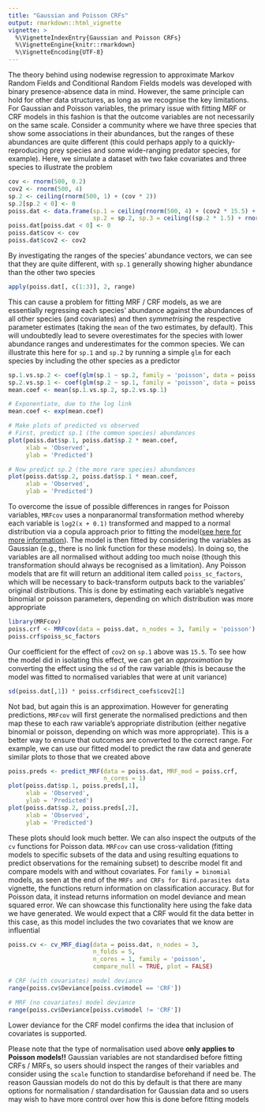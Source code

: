 ---
title: "Gaussian and Poisson CRFs"
output: rmarkdown::html_vignette
vignette: >
  %\VignetteIndexEntry{Gaussian and Poisson CRFs}
  %\VignetteEngine{knitr::rmarkdown}
  %\VignetteEncoding{UTF-8}
---

The theory behind using nodewise regression to approximate Markov Random Fields and Conditional Random Fields models was developed with binary presence-absence data in mind. However, the same principle can hold for other data structures, as long as we recognise the key limitations. For Gaussian and Poisson variables, the primary issue with fitting MRF or CRF models in this fashion is that the outcome variables are not necessarily on the same scale. Consider a community where we have three species that show some associations in their abundances, but the ranges of these abundances are quite different (this could perhaps apply to a quickly-reproducing prey species and some wide-ranging predator species, for example). Here, we simulate a dataset with two fake covariates and three species to illustrate the problem
```{r}
cov <- rnorm(500, 0.2)
cov2 <- rnorm(500, 4)
sp.2 <- ceiling(rnorm(500, 1) + (cov * 2))
sp.2[sp.2 < 0] <- 0
poiss.dat <- data.frame(sp.1 = ceiling(rnorm(500, 4) + (cov2 * 15.5) + (sp.2 * -0.15)),
                        sp.2 = sp.2, sp.3 = ceiling((sp.2 * 1.5) + rnorm(500, 0.1)))
poiss.dat[poiss.dat < 0] <- 0
poiss.dat$cov <- cov
poiss.dat$cov2 <- cov2
```

By investigating the ranges of the species' abundance vectors, we can see that they are quite different, with `sp.1` generally showing higher abundance than the other two species
```{r}
apply(poiss.dat[, c(1:3)], 2, range)
```

This can cause a problem for fitting MRF / CRF models, as we are essentially regressing each species' abundance against the abundances of all other species (and covariates) and then *symmetrising* the respective parameter estimates (taking the `mean` of the two estimates, by default). This will undoubtedly lead to severe overestimates for the species with lower abundance ranges and underestimates for the common species. We can illustrate this here for `sp.1` and `sp.2` by running a simple `glm` for each species by including the other species as a predictor
```{r}
sp.1.vs.sp.2 <- coef(glm(sp.1 ~ sp.2, family = 'poisson', data = poiss.dat))[2]
sp.2.vs.sp.1 <- coef(glm(sp.2 ~ sp.1, family = 'poisson', data = poiss.dat))[2]
mean.coef <- mean(sp.1.vs.sp.2, sp.2.vs.sp.1)

# Exponentiate, due to the log link
mean.coef <- exp(mean.coef)

# Make plots of predicted vs observed
# First, predict sp.1 (the common species) abundances
plot(poiss.dat$sp.1, poiss.dat$sp.2 * mean.coef, 
     xlab = 'Observed',
     ylab = 'Predicted')

# Now predict sp.2 (the more rare species) abundances
plot(poiss.dat$sp.2, poiss.dat$sp.1 * mean.coef, 
     xlab = 'Observed',
     ylab = 'Predicted')
```

To overcome the issue of possible differences in ranges for Poisson variables, `MRFcov` uses a nonparanormal transformation method whereby each variable is `log2(x + 0.1)` transformed and mapped to a normal distribution via a copula approach prior to fitting the model([see here for more information](https://www.jmlr.org/papers/v10/liu09a.html)). The model is then fitted by considering the variables as Gaussian (e.g., there is no link function for these models). In doing so, the variables are all normalised without adding too much noise (though this transformation should always be recognised as a limitation). Any Poisson models that are fit will return an additional item called `poiss_sc_factors`, which will be necessary to back-transform outputs back to the variables' original distributions. This is done by estimating each variable's negative binomial or poisson parameters, depending on which distribution was more appropriate
```{r}
library(MRFcov)
poiss.crf <- MRFcov(data = poiss.dat, n_nodes = 3, family = 'poisson')
poiss.crf$poiss_sc_factors
```

Our coefficient for the effect of `cov2` on `sp.1` above was `15.5`. To see how the model did in isolating this effect, we can get an *approximation* by converting the effect using the `sd` of the raw variable (this is because the model was fitted to normalised variables that were at unit variance)
```{r}
sd(poiss.dat[,1]) * poiss.crf$direct_coefs$cov2[1]
```

Not bad, but again this is an approximation. However for generating predictions, `MRFcov` will first generate the normalised predictions and then map these to each raw variable's appropriate distribution (either negative binomial or poisson, depending on which was more appropriate). This is a better way to ensure that outcomes are converted to the correct range. For example, we can use our fitted model to predict the raw data and generate similar plots to those that we created above
```{r}
poiss.preds <- predict_MRF(data = poiss.dat, MRF_mod = poiss.crf,
                           n_cores = 1)
plot(poiss.dat$sp.1, poiss.preds[,1], 
     xlab = 'Observed',
     ylab = 'Predicted')
plot(poiss.dat$sp.2, poiss.preds[,2], 
     xlab = 'Observed',
     ylab = 'Predicted')
```

These plots should look much better. We can also inspect the outputs of the `cv` functions for Poisson data. `MRFcov` can use cross-validation (fitting models to specific subsets of the data and using resulting equations to predict observations for the remaining subset) to describe model fit and compare models with and without covariates. For `family = binomial` models, as seen at the end of the `MRFs and CRFs for Bird.parasites data` vignette, the functions return information on classification accuracy. But for Poisson data, it instead returns information on model deviance and mean squared error. We can showcase this functionality here using the fake data we have generated. We would expect that a CRF would fit the data better in this case, as this model includes the two covariates that we know are influential
```{r}
poiss.cv <- cv_MRF_diag(data = poiss.dat, n_nodes = 3,
                        n_folds = 5,
                        n_cores = 1, family = 'poisson',
                        compare_null = TRUE, plot = FALSE)

# CRF (with covariates) model deviance
range(poiss.cv$Deviance[poiss.cv$model == 'CRF'])

# MRF (no covariates) model deviance
range(poiss.cv$Deviance[poiss.cv$model != 'CRF'])
```

Lower deviance for the CRF model confirms the idea that inclusion of covariates is supported.  
  
Please note that the type of normalisation used above **only applies to Poisson models!!** Gaussian variables are not standardised before fitting CRFs / MRFs, so users should inspect the ranges of their variables and consider using the `scale` function to standardise beforehand if need be. The reason Gaussian models do not do this by default is that there are many options for normalisation / standardisation for Gaussian data and so users may wish to have more control over how this is done before fitting models
